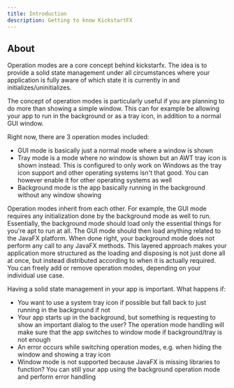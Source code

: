 ```yaml
---
title: Introduction
description: Getting to know KickstartFX
---
```


## About

Operation modes are a core concept behind kickstarfx. The idea is to provide a solid state management under all circumstances where your application is fully aware of which state it is currently in and initializes/uninitializes.

The concept of operation modes is particularly useful if you are planning to do more than showing a simple window. This can for example be allowing your app to run in the background or as a tray icon, in addition to a normal GUI window.

Right now, there are 3 operation modes included:
- GUI mode is basically just a normal mode where a window is shown
- Tray mode is a mode where no window is shown but an AWT tray icon is shown instead. This is configured to only work on Windows as the tray icon support and other operating systems isn't that good. You can however enable it for other operating systems as well
- Background mode is the app basically running in the background without any window showing

Operation modes inherit from each other. For example, the GUI mode requires any initialization done by the background mode as well to run. Essentially, the background mode should load only the essential things for you're apt to run at all. The GUI mode should then load anything related to the JavaFX platform. When done right, your background mode does not perform any call to any JavaFX methods. This layered approach makes your application more structured as the loading and disposing is not just done all at once, but instead distributed according to when it is actually required. You can freely add or remove operation modes, depending on your individual use case.

Having a solid state management in your app is important. What happens if:
- You want to use a system tray icon if possible but fall back to just running in the background if not
- Your app starts up in the background, but something is requesting to show an important dialog to the user? The operation mode handling will make sure that the app switches to window mode if background/tray is not enough
- An error occurs while switching operation modes, e.g. when hiding the window and showing a tray icon
- Window mode is not supported because JavaFX is missing libraries to function? You can still your app using the background operation mode and perform error handling
